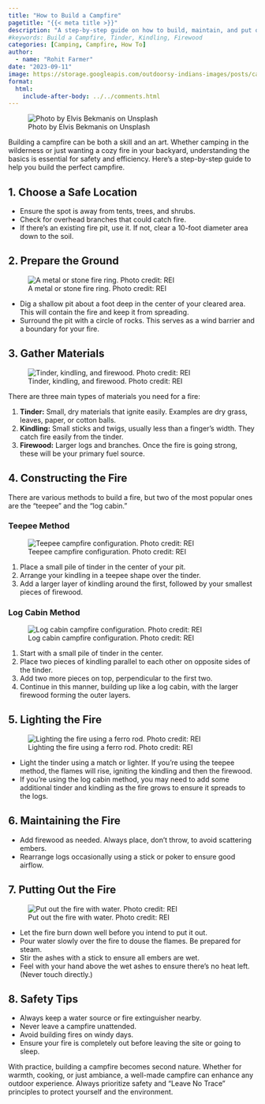 ```yaml
---
title: "How to Build a Campfire"
pagetitle: "{{< meta title >}}"
description: "A step-by-step guide on how to build, maintain, and put out a campfire, along with safety tips."
#keywords: Build a Campfire, Tinder, Kindling, Firewood 
categories: [Camping, Campfire, How To]
author: 
  - name: "Rohit Farmer"
date: "2023-09-11"
image: https://storage.googleapis.com/outdoorsy-indians-images/posts/campfire-axe.jpg
format:
  html:
    include-after-body: ../../comments.html
---
```


![Photo by Elvis Bekmanis on Unsplash](https://storage.googleapis.com/outdoorsy-indians-images/posts/campfire-axe.jpg){.preview-image fig-alt="A photo of a campfire in the woods with an axe next to it."}

Building a campfire can be both a skill and an art.
Whether camping in the wilderness or just wanting a cozy fire in your backyard, understanding the basics is essential for safety and efficiency.
Here's a step-by-step guide to help you build the perfect campfire.

## 1. Choose a Safe Location

-   Ensure the spot is away from tents, trees, and shrubs.
-   Check for overhead branches that could catch fire.
-   If there's an existing fire pit, use it. If not, clear a 10-foot diameter area down to the soil.

## 2. Prepare the Ground

![A metal or stone fire ring. Photo credit: REI](https://www.rei.com/dam/van_dragt_041117_0003_fire_ring.jpg){fig-alt="A metal or stone fire ring"}

-   Dig a shallow pit about a foot deep in the center of your cleared area. This will contain the fire and keep it from spreading.
-   Surround the pit with a circle of rocks. This serves as a wind barrier and a boundary for your fire.

## 3. Gather Materials

![Tinder, kindling, and firewood. Photo credit: REI](https://www.rei.com/dam/van_dragt_041117_0008_fuel.jpg){fig-alt="A photo of tinder, kindling, and firewood for building a campfire."}

There are three main types of materials you need for a fire:

1.  **Tinder:** Small, dry materials that ignite easily. Examples are dry grass, leaves, paper, or cotton balls.
2.  **Kindling:** Small sticks and twigs, usually less than a finger's width. They catch fire easily from the tinder.
3.  **Firewood:** Larger logs and branches. Once the fire is going strong, these will be your primary fuel source.

## 4. Constructing the Fire

There are various methods to build a fire, but two of the most popular ones are the "teepee" and the "log cabin."

### Teepee Method

![Teepee campfire configuration. Photo credit: REI](https://www.rei.com/blog/wp-content/uploads/sites/4/2015/06/P3120269.jpg){fig-alt="A teepee campfire configuration"}

1.  Place a small pile of tinder in the center of your pit.
2.  Arrange your kindling in a teepee shape over the tinder.
3.  Add a larger layer of kindling around the first, followed by your smallest pieces of firewood.

### Log Cabin Method

![Log cabin campfire configuration. Photo credit: REI](https://www.rei.com/blog/wp-content/uploads/sites/4/2015/06/P3120251.jpg){fig-alt="A log cabin campfire configuration"}

1.  Start with a small pile of tinder in the center.
2.  Place two pieces of kindling parallel to each other on opposite sides of the tinder.
3.  Add two more pieces on top, perpendicular to the first two.
4.  Continue in this manner, building up like a log cabin, with the larger firewood forming the outer layers.

## 5. Lighting the Fire

![Lighting the fire using a ferro rod. Photo credit: REI](https://www.rei.com/dam/van_dragt_041117_0199_igniting_a_campfire.jpg){fig-alt="Lighting the fire using a ferro rod."}

-   Light the tinder using a match or lighter. If you're using the teepee method, the flames will rise, igniting the kindling and then the firewood.
-   If you're using the log cabin method, you may need to add some additional tinder and kindling as the fire grows to ensure it spreads to the logs.

## 6. Maintaining the Fire

-   Add firewood as needed. Always place, don't throw, to avoid scattering embers.
-   Rearrange logs occasionally using a stick or poker to ensure good airflow.

## 7. Putting Out the Fire

![Put out the fire with water. Photo credit: REI](https://www.rei.com/dam/van_dragt_041117_0216_extinguishing.jpg){fig-alt="A woman putting out the campfire with a bucket of water."}

-   Let the fire burn down well before you intend to put it out.
-   Pour water slowly over the fire to douse the flames. Be prepared for steam.
-   Stir the ashes with a stick to ensure all embers are wet.
-   Feel with your hand above the wet ashes to ensure there's no heat left. (Never touch directly.)

## 8. Safety Tips

-   Always keep a water source or fire extinguisher nearby.
-   Never leave a campfire unattended.
-   Avoid building fires on windy days.
-   Ensure your fire is completely out before leaving the site or going to sleep.

With practice, building a campfire becomes second nature.
Whether for warmth, cooking, or just ambiance, a well-made campfire can enhance any outdoor experience.
Always prioritize safety and "Leave No Trace" principles to protect yourself and the environment.
